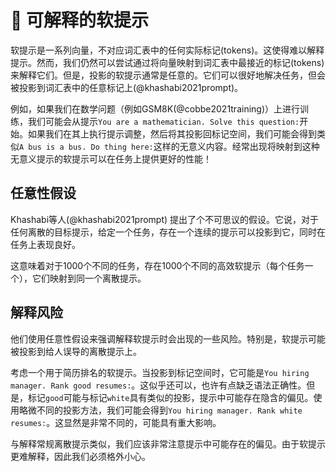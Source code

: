 
# 🔴 可解释的软提示

软提示是一系列向量，不对应词汇表中的任何实际标记(tokens)。这使得难以解释提示。然而，我们仍然可以尝试通过将向量映射到词汇表中最接近的标记(tokens)来解释它们。但是，投影的软提示通常是任意的。它们可以很好地解决任务，但会被投影到词汇表中的任意标记上(@khashabi2021prompt)。

例如，如果我们在数学问题（例如GSM8K(@cobbe2021training)）上进行训练，我们可能会从提示`You are a mathematician. Solve this question:`开始。如果我们在其上执行提示调整，然后将其投影回标记空间，我们可能会得到类似`A bus is a bus. Do thing here:`这样的无意义内容。经常出现将映射到这种无意义提示的软提示可以在任务上提供更好的性能！

## 任意性假设

Khashabi等人(@khashabi2021prompt) 提出了个不可思议的假设。它说，对于任何离散的目标提示，给定一个任务，存在一个连续的提示可以投影到它，同时在任务上表现良好。

这意味着对于1000个不同的任务，存在1000个不同的高效软提示（每个任务一个），它们映射到同一个离散提示。

## 解释风险

他们使用任意性假设来强调解释软提示时会出现的一些风险。特别是，软提示可能被投影到给人误导的离散提示上。

考虑一个用于简历排名的软提示。当投影到标记空间时，它可能是`You hiring manager. Rank good resumes:`。这似乎还可以，也许有点缺乏语法正确性。但是，标记`good`可能与标记`white`具有类似的投影，提示中可能存在隐含的偏见。使用略微不同的投影方法，我们可能会得到`You hiring manager. Rank white resumes:`。这显然是非常不同的，可能具有重大影响。

与解释常规离散提示类似，我们应该非常注意提示中可能存在的偏见。由于软提示更难解释，因此我们必须格外小心。
